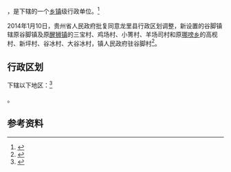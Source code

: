 {{中国乡级行政区|52/27/30/103/000}}

'''{{PAGENAMEBASE}}'''，是{{PRC admin/fullname|52/27/30/103/000|3}}下辖的一个[[乡镇|乡镇]]级行政单位。<ref>{{PRC admin/ref sgc|{{PRC admin/parent|52/27/30/103/000}}}}</ref>

2014年1月10日，贵州省人民政府批复同意龙里县行政区划调整，新设置的谷脚镇辖原谷脚镇及原[[醒狮镇|醒狮镇]]的三宝村、鸡场村、小箐村、羊场司村和原[[哪嗙乡|哪嗙乡]]的高枧村、新坪村、谷冰村、大谷冰村，镇人民政府驻谷脚村<ref>{{Cite web |url=http://www.gzgov.gov.cn/xxgk/jbxxgk/fgwj/zfwj/qfh/201507/t20150703_298188.html |title=省人民政府关于同意龙里县行政区划调整的批复（黔府函〔2014〕13号） |access-date=2017-08-31 |archive-date=2017-08-31 |archive-url=https://web.archive.org/web/20170831215559/http://www.gzgov.gov.cn/xxgk/jbxxgk/fgwj/zfwj/qfh/201507/t20150703_298188.html |dead-url=no }}</ref>。

== 行政区划 ==

{{PAGENAMEBASE}}下辖以下地区：<ref>{{PRC admin/ref sgc|52/27/30/103/000}}</ref>

{{PRC admin/children|52/27/30/103/000}}。

== 参考资料 ==

{{reflist}}

{{行政区划小作品}}
{{PRC admin/navcat|52/27/30/103/000}}